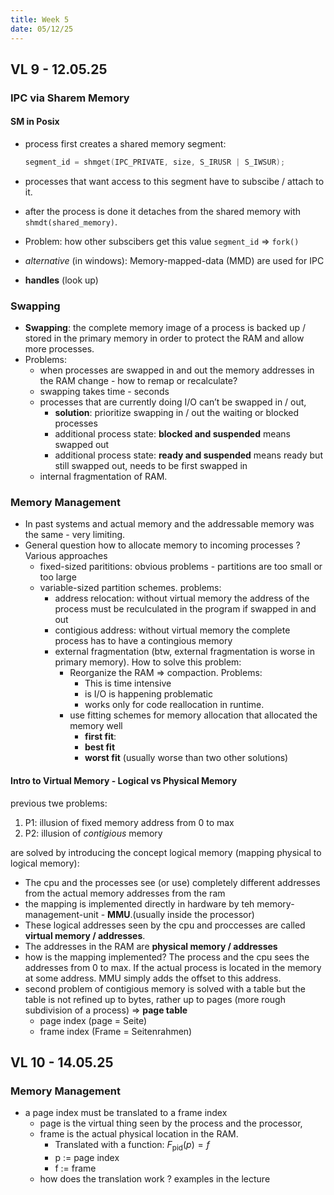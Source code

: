 ```yaml
---
title: Week 5
date: 05/12/25
---
```


## VL 9 - 12.05.25

### IPC via Sharem Memory

#### SM in Posix 

* process first creates a shared memory segment:
  
  ```c
  segment_id = shmget(IPC_PRIVATE, size, S_IRUSR | S_IWSUR);
  ```

* processes that want access to this segment have to subscibe / attach to it. 
* after the process is done it detaches from the shared memory with `shmdt(shared_memory)`. 
* Problem: how other subscibers get this value `segment_id` $\Rightarrow$ `fork()`
* *alternative* (in windows): Memory-mapped-data (MMD) are used for IPC
* **handles** (look up)

### Swapping 

* **Swapping**: the complete memory image of a process is backed up / stored in the primary memory
  in order to protect the RAM and allow more processes.
* Problems:
  * when processes are swapped in and out the memory addresses in the RAM change - how to remap or recalculate?
  * swapping takes time - seconds
  * processes that are currently doing I/O can't be swapped in / out, 
    * **solution**: prioritize swapping in / out the waiting or blocked processes
    * additional process state: **blocked and suspended** means swapped out
    * additional process state: **ready and suspended** means ready but still swapped out, needs to be first swapped in 
  * internal fragmentation of RAM. 

### Memory Management

* In past systems and actual memory and the addressable memory was the same - very limiting. 
* General question how to allocate memory to incoming processes ? Various approaches
  * fixed-sized parititions: obvious problems - partitions are too small or too large
  * variable-sized partition schemes. problems:
    * address relocation: without virtual memory the address of the process must be reculculated in the program if swapped in and out
    * contigious address: without virtual memory the complete process has to have a contingious memory 
    * external fragmentation (btw, external fragmentation is worse in primary memory). How to solve this problem:
      * Reorganize the RAM $\Rightarrow$ compaction. Problems: 
        * This is time intensive
        * is I/O is happening problematic
        * works only for code reallocation in runtime. 
      * use fitting schemes for memory allocation that allocated the memory well
        * **first fit**: 
        * **best fit**
        * **worst fit** (usually worse than two other solutions)

#### Intro to Virtual Memory - Logical vs Physical Memory

previous twe problems:

1. P1: illusion of fixed memory address from 0 to max
2. P2: illusion of *contigious* memory

are solved by introducing the concept logical memory (mapping physical to logical memory):

* The cpu and the processes see (or use) completely different addresses from the actual memory addresses from the ram
* the mapping is implemented directly in hardware by teh memory-management-unit - **MMU**.(usually inside the processor)
* These logical addresses seen by the cpu and proccesses are called **virtual memory / addresses**. 
* The addresses in the RAM are **physical memory / addresses**
* how is the mapping implemented? The process and the cpu sees the addresses from 0 to max. If the actual process
  is located in the memory at some address. MMU simply adds the offset to this address. 
* second problem of contigious memory is solved with a table but the table is not refined up to bytes, rather up to pages (more rough subdivision of 
  a process) $\Rightarrow$ **page table**
    * page index (page = Seite)
    * frame index (Frame = Seitenrahmen)

## VL 10 - 14.05.25

### Memory Management

* a page index must be translated to a frame index
  * page is the virtual thing seen by the process and the processor,
  * frame is the actual physical location in the RAM. 
    * Translated with a function: $F_{\text{pid}}(p) = f$
    * p := page index
    * f := frame 
  * how does the translation work ? examples in the lecture


